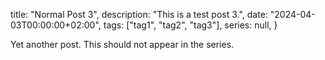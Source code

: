   title: "Normal Post 3",
  description: "This is a test post 3.",
  date: "2024-04-03T00:00:00+02:00",
  tags: ["tag1", "tag2", "tag3"],
  series: null,
}

Yet another post. This should not appear in the series.